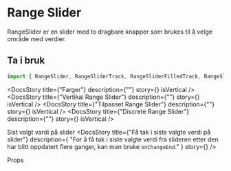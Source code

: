 
<Meta of={RangeSliderStories} />

<DocsContainer>

# Range Slider

RangeSlider er en slider med to dragbare knapper som brukes til å velge område med verdier.

## Ta i bruk

```jsx
import { RangeSlider, RangeSliderTrack, RangeSliderFilledTrack, RangeSliderThumb } from "@kvib/react";
```

<Feedback component="RangeSlider" />

<DocsStory title={"Farger"} description={""} story={<Canvas of={RangeSliderStories.RangeSliderColors} />} isVertical />
<DocsStory
  title={"Vertikal Range Slider"}
  description={""}
  story={<Canvas of={RangeSliderStories.RangeSliderOrientation} />}
  isVertical
/>
<DocsStory
  title={"Tilpasset Range Slider"}
  description={""}
  story={<Canvas of={RangeSliderStories.RangeSliderCustomizing} />}
  isVertical
/>
<DocsStory
  title={"Discrete Range Slider"}
  description={""}
  story={<Canvas of={RangeSliderStories.RangeSliderDiscrete} />}
  isVertical
/>

<DocsHeading light>Sist valgt vardi på slider</DocsHeading>
<DocsStory
  title={"Få tak i siste valgte verdi på slider"}
  description={
    "For å få tak i siste valgte verdi fra slideren etter den har blitt oppdatert flere ganger, kan man bruke `onChangeEnd`."
  }
  story={<Source code={RangeSliderStrings} dark />}
/>

<DocsHeading light>Props</DocsHeading>
<Canvas of={RangeSliderStories.RangeSlider} />
<Controls of={RangeSliderStories.RangeSlider} />

</DocsContainer>
